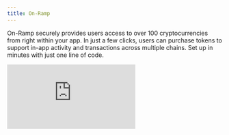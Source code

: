 ```yaml
---
title: On-Ramp
---
```


On-Ramp securely provides users access to over 100 cryptocurrencies from right within your app. In just a few clicks, users can purchase tokens to support in-app activity and transactions across multiple chains. Set up in minutes with just one line of code.

<div style={{ position: 'relative', width: '100%', paddingBottom: '56.25%', height: 0 }}>
  <iframe 
    style={{
      position: 'absolute',
      top: 0,
      left: 0,
      width: '100%',
      height: '100%',
      maxWidth: '720px',
      margin: '0 auto'
    }}
    src="https://www.youtube.com/embed/B05eA3ufp-Y?si=hcRl_ZLf5qZ2l5pC" 
    title="YouTube video player" 
    frameBorder="0" 
    allow="accelerometer; clipboard-write; encrypted-media; gyroscope; picture-in-picture; web-share" 
    referrerPolicy="strict-origin-when-cross-origin" 
    allowFullScreen
  />
</div>

## Demo

<CardGroup cols={2}>
    <Card icon="flask" title="Try Demo" href="https://appkit-lab.reown.com/appkit/?name=wagmi" />
</CardGroup>

## Get Started

<CardGroup cols={2}>
  <Card title="React" icon="react" href="/appkit/react/transactions/onramp">
    Get started with AppKit in React.
  </Card>

<Card title="Next.js" icon="square-n" href="/appkit/next/transactions/onramp">
  Get started with AppKit in Next.js.
</Card>

<Card title="Vue" icon="vuejs" href="/appkit/vue/transactions/onramp">
  Get started with AppKit in Vue.
</Card>

  <Card title="JavaScript" icon="js" href="/appkit/javascript/transactions/onramp">
    Get started with AppKit in JavaScript.
  </Card>
</CardGroup>

## Process Overview

AppKit On-Ramp makes it easy for users to purchase crypto without the hassle of switching between multiple platforms and signing multiple messages - a simple, seamless, in-app experience for anyone looking to securely transact within web3.

For a step-by-step guide on user flow with AppKit On-Ramp, refer to our Youtube video [here](https://youtu.be/m1E_N5b3r18?t=241&feature=shared).

<Note>
  On-Ramp is supported in the latest version of AppKit. If you are using an
  older version, make sure you upgrade.
</Note>

### Connect your wallet

Head over to a AppKit-enabled application and click the "Connect Wallet" button. You will be prompted to connect your wallet.

<Frame>
  <img src="/images/w3m/onramp/1.png" />
</Frame>

### Select "Buy Crypto"

Once connected, select "Buy Crypto" from the wallet modal.

<Frame>
  <img src="/images/w3m/onramp/2.png" />
</Frame>

### Choose your provider

Select "Coinbase" or "Meld" as your provider.

<Frame>
  <img src="/images/new-onramp.png" />
</Frame>

### Complete your purchase

Complete your purchase using your selected provider. You will be prompted to sign in to your Coinbase or Meld account.
If the payment page does not appear, you can copy link from the wallet modal and paste it in your browser.

<Frame>
  <img src="/images/w3m/onramp/4.png" />
</Frame>

### Select assets and amount

Choose the asset and amount you would like to purchase from your selected provider.

<Frame>
  <img src="/images/w3m/onramp/5.png" />
</Frame>

### Receive your crypto

Once your purchase is complete, you will receive your crypto in your wallet.

<Frame>
  <img src="/images/w3m/onramp/6.png" />
</Frame>
